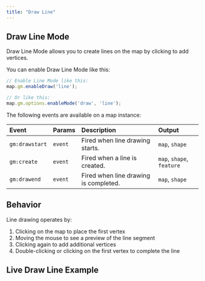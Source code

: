 ```yaml
---
title: "Draw Line"
---
```


## Draw Line Mode

Draw Line Mode allows you to create lines on the map by clicking to add vertices.

You can enable Draw Line Mode like this:

```js
// Enable Line Mode like this:
map.gm.enableDraw('line');

// Or like this:
map.gm.options.enableMode('draw', 'line');
```

The following events are available on a map instance:

| Event           | Params | Description                                      | Output                    |
| :-------------- | :----- | :----------------------------------------------- |:--------------------------|
| `gm:drawstart`  | `event`| Fired when line drawing starts.                  | `map`, `shape`            |
| `gm:create`     | `event`| Fired when a line is created.                    | `map`, `shape`, `feature` |
| `gm:drawend`    | `event`| Fired when line drawing is completed.            | `map`, `shape`            |

## Behavior

Line drawing operates by:
1. Clicking on the map to place the first vertex
2. Moving the mouse to see a preview of the line segment
3. Clicking again to add additional vertices
4. Double-clicking or clicking on the first vertex to complete the line

## Live Draw Line Example

<BrowserOnlyGmMap
  gmOptions={drawLineOptions} />
